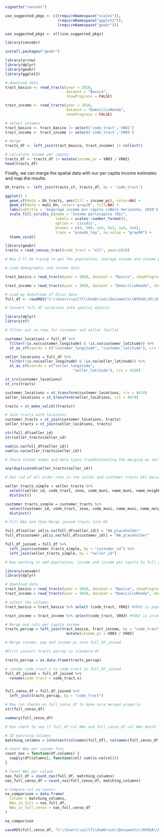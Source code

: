 ```r
vignette("censobr")
```
```r
use_suggested_pkgs <- c((requireNamespace("scales")), 
                        (requireNamespace("ggplot2")), 
                        (requireNamespace("geobr")))

use_suggested_pkgs <- all(use_suggested_pkgs)
```

```r
library(censobr)
```
```r
install.packages("geobr")
```

```r
library(arrow)
library(dplyr)
library(geobr)
library(ggplot2)
```

```r
# download data
tract_basico <- read_tracts(year = 2010,
                            dataset = "Basico", 
                            showProgress = FALSE)

tract_income <- read_tracts(year = 2010,
                            dataset = "DomicilioRenda", 
                            showProgress = FALSE)

# select columns
tract_basico <- tract_basico |> select('code_tract','V002')
tract_income <- tract_income |> select('code_tract','V003')

# merge
tracts_df <- left_join(tract_basico, tract_income) |> collect()

# calculate income per capita
tracts_df <- tracts_df |> mutate(income_pc = V003 / V002)
head(tracts_df)
```

Finally, we can merge the spatial data with our per capita income estimates and map the results.

```r
bh_tracts <- left_join(tracts_sf, tracts_df, by = 'code_tract')

ggplot() +
  geom_sf(data = bh_tracts, aes(fill = income_pc), color=NA) +
  geom_sf(data = muni_bh, color='gray10', fill=NA) +
  labs(subtitle = 'Avgerage income per capita.\nBelo Horizonte, 2010') +
  scale_fill_viridis_c(name = "Income per\ncapita (R$)",
                       labels = scales::number_format(),
                       option = 'cividis',
                       breaks = c(0, 500, 1e3, 5e3, 1e4, 2e4),
                       trans = "pseudo_log", na.value = "gray90") +
  theme_void()

```
```r
library(geobr)
tracts = read_census_tract(code_tract = "all", year=2010)
```

```r
# Now I'll be trying to get the population, average income and income per capita for each seller and buyer location in my full_df. First I need to load the census tract data from 2010

# Load demographic and income data

tract_basico = read_tracts(year = 2010, dataset = "Basico", showProgress = FALSE)

tract_income = read_tracts(year = 2010, dataset = "DomicilioRenda", showProgress = FALSE)

```

```r
# Load my dataframe of Olist data
full_df <- readRDS("C:\\Users\\willf\\OneDrive\\Documents\\NYDSA\\R\\Olist\\Data\\full_df.rds")

```

```r
# Convert full_df locations into spatial objects

library(dplyr)
library(sf)

# filter out na rows for customer and seller lon/lat

customer_locations = full_df %>%
  filter(!is.na(customer_longitude) & !is.na(customer_latitude)) %>%
  st_as_sf(coords = c("customer_longitude", "customer_latitude"), crs = 4326)

seller_locations = full_df %>%
  filter(!is.na(seller_longitude) & !is.na(seller_latitude)) %>%
  st_as_sf(coords = c("seller_longitude",
                               "seller_latitude"), crs = 4326)
```
```r
st_crs(customer_locations)
st_crs(tracts)
```
```r
customer_locations = st_transform(customer_locations, crs = 4674)
seller_locations = st_transform(seller_locations, crs = 4674)
```
```r
tracts = st_make_valid((tracts))
```

```r
# Join tracts with locations
customer_tracts = st_join(customer_locations, tracts)
seller_tracts = st_join(seller_locations, tracts)


```
```r
str(full_df$seller_id)
str(seller_tracts$seller_id)
```
```r
sum(is.na(full_df$seller_id))
sum(is.na(seller_tracts$seller_id))
```
```r
# Check column names and data types troubleshooting the merging on seller_id

any(duplicated(seller_tracts$seller_id))
```
```r
# Get rid of all order rows in the seller and customer tracts DFs because they cause multiple seller and customer ids which prohibits the join.

seller_tracts_simple = seller_tracts %>%
  select(seller_id, code_tract, zone, code_muni, name_muni, name_neighborhood, code_neighborhood, code_subdistrict, name_subdistrict, code_district, name_district, code_state, geometry) %>%
  distinct()

customer_tracts_simple = customer_tracts %>%
  select(customer_id, code_tract, zone, code_muni, name_muni, name_neighborhood, code_neighborhood, code_subdistrict, name_subdistrict, code_district, name_district, code_state, geometry) %>%
  distinct()
```

```r
# Fill NAs and then Merge joined tracts into DF

full_df$seller_id[is.na(full_df$seller_id)] = "NA_placeholder"
full_df$customer_id[is.na(full_df$customer_id)] = "NA_placeholder"

full_df_joined = full_df %>%
  left_join(customer_tracts_simple, by = "customer_id") %>%
  left_join(seller_tracts_simple, by = "seller_id")

```
```r
# Now working to add population, income and income per capita to full_df

library(censobr)
library(dplyr)

# download data
tract_basico = read_tracts(year = 2010, dataset = "Basico", showProgress = FALSE)
tract_income = read_tracts(year = 2010, dataset = "DomicilioRenda", showProgress = FALSE)

# select the columns
tract_basico = tract_basico %>% select (code_tract, V002) #V002 is populaltion

tract_income = tract_income %>% select(code_tract, V003) #VOO3 is income

# Merge and calc per capita income
tracts_percap = left_join(tract_basico, tract_income, by = "code_tract") %>%
                            mutate(income_pc = V003 / V002)

```
```r
# Merge income, pop and income pc into full_df_joined

#First convert tracts percap to standard df

tracts_percap = as.data.frame(tracts_percap)

# rename code_tract.x to code_tract in full_df_joined
full_df_joined = full_df_joined %>%
  rename(code_tract = code_tract.x)


full_censo_df = full_df_joined %>%
  left_join(tracts_percap, by = "code_tract")
```

```r
# Now run checks on full_censo_df to make sure merged properly
str(full_censo_df)

summary(full_censo_df)

```

```r
# Run check to see if full_df col NAs and full_censo_df col NAs match

# ID matching columns 
matching_columns = intersect(colnames(full_df), colnames(full_censo_df))

# Count NAs per column func
count_nas = function(df,columns) {
  sapply(df[columns], function(col) sum(is.na(col)))
}

# Count NAs per column
nas_full_df = count_nas(full_df, matching_columns)
nas_full_censo_df = count_nas(full_censo_df, matching_columns)

# Compare col na counts
na_comparison = data.frame(
  Column = matching_columns,
  NAs_in_full = nas_full_df, 
  NAs_in_full_censo = nas_full_censo_df
)

na_comparison
```

```r
saveRDS(full_censo_df, "C:\\Users\\willf\\OneDrive\\Documents\\NYDSA\\R\\Olist\\Data\\full_censo_df.rds" )
```

